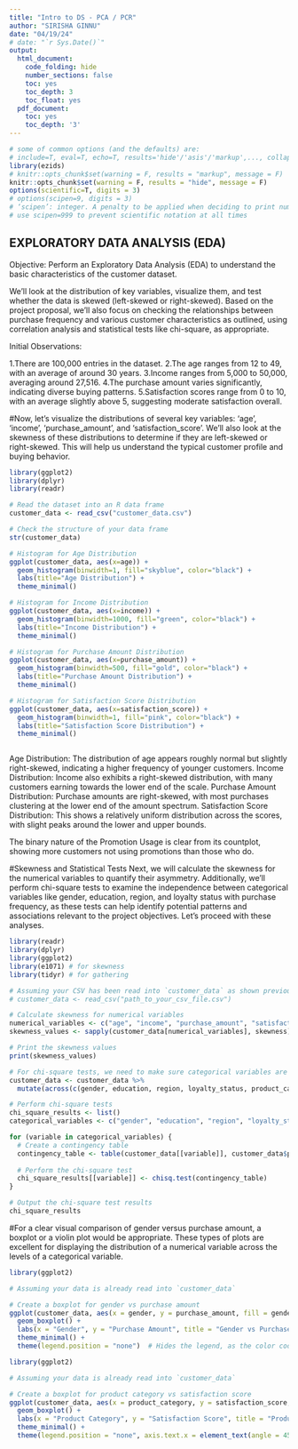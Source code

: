 ```yaml
---
title: "Intro to DS - PCA / PCR"
author: "SIRISHA GINNU"
date: "04/19/24"
# date: "`r Sys.Date()`"
output:
  html_document:
    code_folding: hide
    number_sections: false
    toc: yes
    toc_depth: 3
    toc_float: yes
  pdf_document:
    toc: yes
    toc_depth: '3'
---
```


```r
# some of common options (and the defaults) are: 
# include=T, eval=T, echo=T, results='hide'/'asis'/'markup',..., collapse=F, warning=T, message=T, error=T, cache=T, fig.width=6, fig.height=4, fig.dim=c(6,4) #inches, fig.align='left'/'center','right', 
library(ezids)
# knitr::opts_chunk$set(warning = F, results = "markup", message = F)
knitr::opts_chunk$set(warning = F, results = "hide", message = F)
options(scientific=T, digits = 3) 
# options(scipen=9, digits = 3) 
# ‘scipen’: integer. A penalty to be applied when deciding to print numeric values in fixed or exponential notation.  Positive values bias towards fixed and negative towards scientific notation: fixed notation will be preferred unless it is more than ‘scipen’ digits wider.
# use scipen=999 to prevent scientific notation at all times
```

## EXPLORATORY DATA ANALYSIS (EDA)

Objective: Perform an Exploratory Data Analysis (EDA) to understand the basic characteristics of the customer dataset.

We'll look at the distribution of key variables, visualize them, and test whether the data is skewed (left-skewed or right-skewed). Based on the project proposal, we'll also focus on checking the relationships between purchase frequency and various customer characteristics as outlined, using correlation analysis and statistical tests like chi-square, as appropriate.

Initial Observations:

1.There are 100,000 entries in the dataset.
2.The age ranges from 12 to 49, with an average of around 30 years.
3.Income ranges from 5,000 to 50,000, averaging around 27,516.
4.The purchase amount varies significantly, indicating diverse buying patterns.
5.Satisfaction scores range from 0 to 10, with an average slightly above 5, suggesting moderate satisfaction overall.

#Now, let’s visualize the distributions of several key variables: 'age', 'income', 'purchase_amount', and 'satisfaction_score'. We'll also look at the skewness of these distributions to determine if they are left-skewed or right-skewed. This will help us understand the typical customer profile and buying behavior. 


```r
library(ggplot2)
library(dplyr)
library(readr)

# Read the dataset into an R data frame
customer_data <- read_csv("customer_data.csv")

# Check the structure of your data frame
str(customer_data)

# Histogram for Age Distribution
ggplot(customer_data, aes(x=age)) + 
  geom_histogram(binwidth=1, fill="skyblue", color="black") + 
  labs(title="Age Distribution") +
  theme_minimal()

# Histogram for Income Distribution
ggplot(customer_data, aes(x=income)) + 
  geom_histogram(binwidth=1000, fill="green", color="black") + 
  labs(title="Income Distribution") +
  theme_minimal()

# Histogram for Purchase Amount Distribution
ggplot(customer_data, aes(x=purchase_amount)) + 
  geom_histogram(binwidth=500, fill="gold", color="black") + 
  labs(title="Purchase Amount Distribution") +
  theme_minimal()

# Histogram for Satisfaction Score Distribution
ggplot(customer_data, aes(x=satisfaction_score)) + 
  geom_histogram(binwidth=1, fill="pink", color="black") + 
  labs(title="Satisfaction Score Distribution") +
  theme_minimal()



```


Age Distribution: The distribution of age appears roughly normal but slightly right-skewed, indicating a higher frequency of younger customers.
Income Distribution: Income also exhibits a right-skewed distribution, with many customers earning towards the lower end of the scale.
Purchase Amount Distribution: Purchase amounts are right-skewed, with most purchases clustering at the lower end of the amount spectrum.
Satisfaction Score Distribution: This shows a relatively uniform distribution across the scores, with slight peaks around the lower and upper bounds.

The binary nature of the Promotion Usage is clear from its countplot, showing more customers not using promotions than those who do.

#Skewness and Statistical Tests
Next, we will calculate the skewness for the numerical variables to quantify their asymmetry. Additionally, we'll perform chi-square tests to examine the independence between categorical variables like gender, education, region, and loyalty status with purchase frequency, as these tests can help identify potential patterns and associations relevant to the project objectives. Let's proceed with these analyses.  


```r
library(readr)
library(dplyr)
library(ggplot2)
library(e1071) # for skewness
library(tidyr) # for gathering

# Assuming your CSV has been read into `customer_data` as shown previously
# customer_data <- read_csv("path_to_your_csv_file.csv")

# Calculate skewness for numerical variables
numerical_variables <- c("age", "income", "purchase_amount", "satisfaction_score")
skewness_values <- sapply(customer_data[numerical_variables], skewness)

# Print the skewness values
print(skewness_values)

# For chi-square tests, we need to make sure categorical variables are factors
customer_data <- customer_data %>%
  mutate(across(c(gender, education, region, loyalty_status, product_category), as.factor))

# Perform chi-square tests
chi_square_results <- list()
categorical_variables <- c("gender", "education", "region", "loyalty_status", "product_category")

for (variable in categorical_variables) {
  # Create a contingency table
  contingency_table <- table(customer_data[[variable]], customer_data$purchase_frequency)
  
  # Perform the chi-square test
  chi_square_results[[variable]] <- chisq.test(contingency_table)
}

# Output the chi-square test results
chi_square_results

```

#For a clear visual comparison of gender versus purchase amount, a boxplot or a violin plot would be appropriate. These types of plots are excellent for displaying the distribution of a numerical variable across the levels of a categorical variable.

```r
library(ggplot2)

# Assuming your data is already read into `customer_data`

# Create a boxplot for gender vs purchase amount
ggplot(customer_data, aes(x = gender, y = purchase_amount, fill = gender)) +
  geom_boxplot() +
  labs(x = "Gender", y = "Purchase Amount", title = "Gender vs Purchase Amount") +
  theme_minimal() +
  theme(legend.position = "none")  # Hides the legend, as the color coding by gender is typically redundant in this context


```


```r
library(ggplot2)

# Assuming your data is already read into `customer_data`

# Create a boxplot for product category vs satisfaction score
ggplot(customer_data, aes(x = product_category, y = satisfaction_score, fill = product_category)) +
  geom_boxplot() +
  labs(x = "Product Category", y = "Satisfaction Score", title = "Product Category vs Satisfaction Score") +
  theme_minimal() +
  theme(legend.position = "none", axis.text.x = element_text(angle = 45, hjust = 1)) # Rotate x labels for better readability



```


